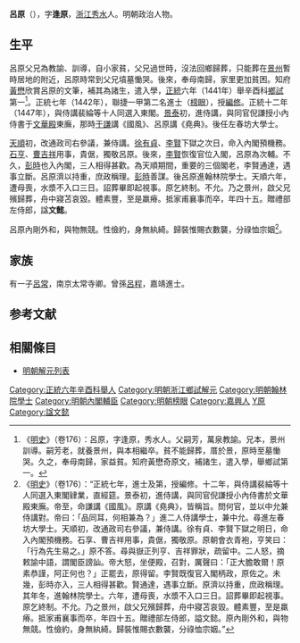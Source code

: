 {{明清人物信息框
| 姓名 = 呂原
| 原名 =
| 圖片名稱= 
| 圖片大小 =
| 圖片說明 = 
| 最高職務 = 翰林院學士
| 國家 = 大明 
| 爵位 =
| 籍貫 = [[浙江|浙江]][[嘉興府|嘉興府]][[秀水縣|秀水縣]]
| 族裔 = 
| 字號 = 字逢原
| 諡號 = 文懿
| 出生日期 = 永樂十六年（1418年）
| 出生地點 = 
| 逝世日期 = 天順六年（1462年）
| 逝世地點 =
| 墓葬 =
| 配偶 = 
| 親屬 = 曾孫 [[呂程|呂程]]
| 出身 =
* 正統七年壬戌科進士及第
| 經歷 =
| 著作 =  
}}

'''呂原'''（{{bd|1418年||1462年|catIdx=L呂}}），字'''逢原'''，[[浙江|浙江]][[秀水縣|秀水]]人。明朝政治人物。

== 生平 ==
呂原父兄為教諭、訓導，自小家貧，父兄過世時，沒法回鄉歸葬，只能葬在[[景州|景州]]暫時居地的附近，呂原時常到父兄墳墓慟哭。後來，奉母南歸，家里更加貧困。知府[[黃懋|黃懋]]欣賞呂原的文筆，補其為諸生，遣入學，[[正统_(年号)|正統]]六年（1441年）舉辛酉科[[鄉試|鄉試]]第一<ref>《[[明史|明史]]》（卷176）：呂原，字逢原，秀水人。父嗣芳，萬泉教諭。兄本，景州訓導。嗣芳老，就養景州，與本相繼卒。貧不能歸葬，厝於景，原時至墓慟哭。久之，奉母南歸，家益貧。知府黃懋奇原文，補諸生，遣入學，舉鄉試第一。</ref>。正統七年（1442年），聯捷一甲第二名進士（[[榜眼|榜眼]]），授[[編修|編修]]。正統十二年（1447年），與侍講裴綸等十人同選入東閣。[[景泰_(明朝)|景泰]]初，進侍講，與同官倪謙授小內侍書于[[文華殿|文華殿]]東廡，那時[[于謙|于謙]]講《國風》、呂原講《堯典》。後任左春坊大學士。

[[天顺_(明朝)|天順]]初，改通政司右參議，兼侍講。[[徐有貞|徐有貞]]、[[李賢|李賢]]下獄之次日，命入內閣預機務。[[石亨|石亨]]、[[曹吉祥|曹吉祥]]用事，貴倨，獨敬呂原。後來，[[李賢|李賢]]恢復官位入閣，呂原為次輔。不久，[[彭時|彭時]]也入內閣，三人相得甚歡。為天順期間，重要的三個閣老，李賢通達，遇事立斷。呂原濟以持重，庶政稱理。[[彭時|彭時]]善謀。後呂原進翰林院學士。天順六年，遭母喪，水漿不入口三日。詔葬畢即起視事。原乞終制。不允。乃之景州，啟父兄殯歸葬，舟中寢苫哀毀。體素豐，至是羸瘠。抵家甫襄事而卒，年四十五。贈禮部左侍郎，諡'''文懿'''。

呂原內剛外和，與物無競。性儉約，身無紈綺。歸裝惟賜衣數襲，分祿恤宗姻<ref>《[[明史|明史]]》（卷176）：“正統七年，進士及第，授編修。十二年，與侍講裴綸等十人同選入東閣肄業，直經筵。景泰初，進侍講，與同官倪謙授小內侍書於文華殿東廡。帝至，命謙講《國風》。原講《堯典》，皆稱旨。問何官，並以中允兼侍講對。帝曰：「品同耳，何相兼為？」進二人侍講學士，兼中允。尋進左春坊大學士。天順初，改通政司右參議，兼侍講。徐有貞、李賢下獄之明日，命入內閣預機務。石享、曹吉祥用事，貴倨，獨敬原。原朝會衣青袍，亨笑曰：「行為先生易之。」原不答。尋與嶽正列亨、吉祥罪狀，疏留中。二人怒，摘敕諭中語，謂閣臣謗訕。帝大怒，坐便殿，召對，厲聲曰：「正大膽敢爾！原素恭謹，阿正何也？」正罷去，原得留。李賢既復官入閣柄政，原佐之。未幾，彭時亦入，三人相得甚歡。賢通達，遇事立斷。原濟以持重，庶政稱理。其年冬，進翰林院學士。六年，遭母喪，水漿不入口三日。詔葬畢即起視事。原乞終制。不允。乃之景州，啟父兄殯歸葬，舟中寢苫哀毀。體素豐，至是羸瘠。抵家甫襄事而卒，年四十五。贈禮部左侍郎，謚文懿。原內剛外和，與物無競。性儉約，身無紈綺。歸裝惟賜衣數襲，分祿恤宗姻。”</ref>。

== 家族 ==
有一子[[呂常_(明朝)|呂常]]，南京太常寺卿。曾孫[[呂程|呂程]]，嘉靖進士。

==参考文献==
{{wikisource|明史/卷176}}
{{Reflist}}

==相關條目==
*[[明朝解元列表|明朝解元列表]]

{{正統七年壬戌科殿試金榜}}
{{Authority control}}

{{DEFAULTSORT:Lv呂}}
[[Category:正統六年辛酉科舉人|Category:正統六年辛酉科舉人]]
[[Category:明朝浙江鄉試解元|Category:明朝浙江鄉試解元]]
[[Category:明朝翰林院學士|Category:明朝翰林院學士]]
[[Category:明朝內閣輔臣|Category:明朝內閣輔臣]]
[[Category:明朝榜眼|Category:明朝榜眼]]
[[Category:嘉興人|Category:嘉興人]]
[[Category:呂姓|Y原]]
[[Category:諡文懿|Category:諡文懿]]